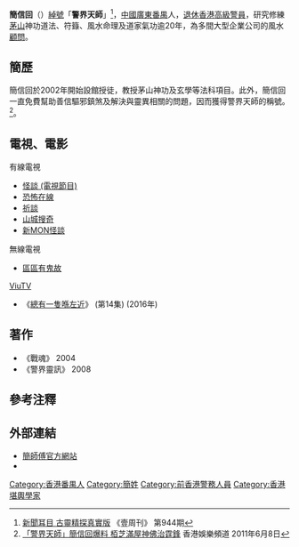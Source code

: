 '''簡信回'''（{{bd|1961年|8月16日}}）[[綽號|綽號]]「'''警界天師'''」<ref>[http://hk.next.nextmedia.com/template/next/art_main.php?iss_id=944&sec_id=1000853&art_id=10967589 新聞耳目 古靈精探真實版] 《壹周刊》 第944期</ref>，[[中國|中國]][[廣東省|廣東]][[番禺縣|番禺]]人，[[退休|退休]][[香港|香港]][[高級警員_(香港)|高級警員]]，研究修練[[茅山|茅山]]神功道法、符籙、風水命理及道家氣功逾20年，為多間大型企業公司的風水[[顧問|顧問]]。

==簡歷==
簡信回於2002年開始設館授徒，教授茅山神功及玄學等法科項目。此外，簡信回一直免費幫助善信驅邪鎮煞及解決與靈異相關的問題，因而獲得警界天師的稱號。<ref>[http://www.ihktv.com/starsky-fearless-broke-news.html 「警界天師」簡信回爆料 栢芝滿屋神佛治霆鋒] {{Wayback|url=http://www.ihktv.com/starsky-fearless-broke-news.html |date=20201021165421 }} 香港娛樂頻道 2011年6月8日</ref>。

==電視、電影==
有線電視
*[[怪談_(電視節目)|怪談 (電視節目)]]
*[[恐怖在線|恐怖在線]]
*[[祈談|祈談]]
*[[山城搜奇|山城搜奇]]
*[[新MON怪談|新MON怪談]]

無線電視
*[[區區有鬼故|區區有鬼故]]

[[ViuTV|ViuTV]] 
*《[[總有一隻喺左近|總有一隻喺左近]]》 (第14集) (2016年)

==著作==
* 《戰魂》 2004
* 《警界靈訊》 2008

== 參考注釋 ==
{{reflist}}

== 外部連結 ==
* [http://www.masterkan.com/ 簡師傅官方網站] {{Wayback|url=http://www.masterkan.com/ |date=20201203045050 }}
* {{sinaweibo|masterkan}}

{{hk-people-stub}}

[[Category:香港番禺人|Category:香港番禺人]]
[[Category:簡姓|Category:簡姓]]
[[Category:前香港警務人員|Category:前香港警務人員]]
[[Category:香港堪輿學家|Category:香港堪輿學家]]